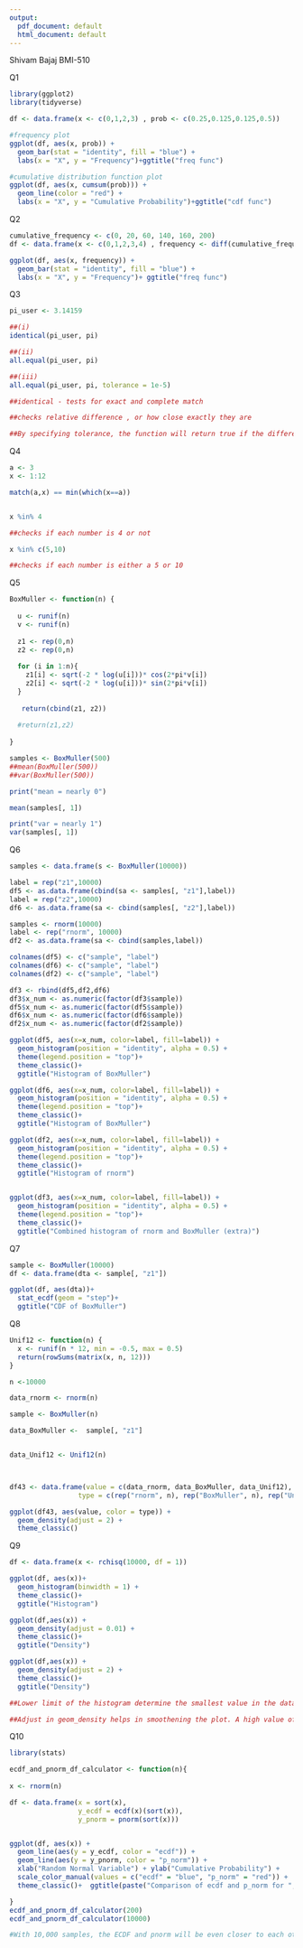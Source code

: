 ```yaml
---
output:
  pdf_document: default
  html_document: default
---
```

Shivam Bajaj
BMI-510

Q1 
```r
library(ggplot2)
library(tidyverse)

df <- data.frame(x <- c(0,1,2,3) , prob <- c(0.25,0.125,0.125,0.5))

#frequency plot
ggplot(df, aes(x, prob)) + 
  geom_bar(stat = "identity", fill = "blue") + 
  labs(x = "X", y = "Frequency")+ggtitle("freq func")

#cumulative distribution function plot
ggplot(df, aes(x, cumsum(prob))) + 
  geom_line(color = "red") + 
  labs(x = "X", y = "Cumulative Probability")+ggtitle("cdf func")


```
Q2 
```r

cumulative_frequency <- c(0, 20, 60, 140, 160, 200)
df <- data.frame(x <- c(0,1,2,3,4) , frequency <- diff(cumulative_frequency))

ggplot(df, aes(x, frequency)) + 
  geom_bar(stat = "identity", fill = "blue") + 
  labs(x = "X", y = "Frequency")+ ggtitle("freq func")
```
Q3
```r
pi_user <- 3.14159

##(i)
identical(pi_user, pi)

##(ii)
all.equal(pi_user, pi)

##(iii)
all.equal(pi_user, pi, tolerance = 1e-5)

##identical - tests for exact and complete match

##checks relative difference , or how close exactly they are 

##By specifying tolerance, the function will return true if the difference in both the terms are less than the tolerance specified

```
Q4
```r

a <- 3
x <- 1:12

match(a,x) == min(which(x==a))


x %in% 4

##checks if each number is 4 or not

x %in% c(5,10)

##checks if each number is either a 5 or 10


```
Q5
```r
BoxMuller <- function(n) {
  
  u <- runif(n)
  v <- runif(n)
  
  z1 <- rep(0,n)
  z2 <- rep(0,n)
  
  for (i in 1:n){
    z1[i] <- sqrt(-2 * log(u[i]))* cos(2*pi*v[i])
    z2[i] <- sqrt(-2 * log(u[i]))* sin(2*pi*v[i])
  }
  
   return(cbind(z1, z2))
  
  #return(z1,z2)
  
}

samples <- BoxMuller(500)
##mean(BoxMuller(500))
##var(BoxMuller(500))

print("mean = nearly 0")

mean(samples[, 1])

print("var = nearly 1")
var(samples[, 1])


```
Q6
```r

samples <- data.frame(s <- BoxMuller(10000))

label = rep("z1",10000)
df5 <- as.data.frame(cbind(sa <- samples[, "z1"],label))
label = rep("z2",10000)
df6 <- as.data.frame(sa <- cbind(samples[, "z2"],label))

samples <- rnorm(10000)
label <- rep("rnorm", 10000)
df2 <- as.data.frame(sa <- cbind(samples,label))

colnames(df5) <- c("sample", "label")
colnames(df6) <- c("sample", "label")
colnames(df2) <- c("sample", "label")

df3 <- rbind(df5,df2,df6)
df3$x_num <- as.numeric(factor(df3$sample))
df5$x_num <- as.numeric(factor(df5$sample))
df6$x_num <- as.numeric(factor(df6$sample))
df2$x_num <- as.numeric(factor(df2$sample))

ggplot(df5, aes(x=x_num, color=label, fill=label)) + 
  geom_histogram(position = "identity", alpha = 0.5) +
  theme(legend.position = "top")+
  theme_classic()+
  ggtitle("Histogram of BoxMuller")

ggplot(df6, aes(x=x_num, color=label, fill=label)) + 
  geom_histogram(position = "identity", alpha = 0.5) +
  theme(legend.position = "top")+
  theme_classic()+
  ggtitle("Histogram of BoxMuller")

ggplot(df2, aes(x=x_num, color=label, fill=label)) + 
  geom_histogram(position = "identity", alpha = 0.5) +
  theme(legend.position = "top")+
  theme_classic()+
  ggtitle("Histogram of rnorm")


ggplot(df3, aes(x=x_num, color=label, fill=label)) + 
  geom_histogram(position = "identity", alpha = 0.5) +
  theme(legend.position = "top")+
  theme_classic()+
  ggtitle("Combined histogram of rnorm and BoxMuller (extra)")

```
Q7
```r
sample <- BoxMuller(10000)
df <- data.frame(dta <- sample[, "z1"])

ggplot(df, aes(dta))+
  stat_ecdf(geom = "step")+
  ggtitle("CDF of BoxMuller")

```
Q8
```r
Unif12 <- function(n) {
  x <- runif(n * 12, min = -0.5, max = 0.5)
  return(rowSums(matrix(x, n, 12)))
}

n <-10000

data_rnorm <- rnorm(n)

sample <- BoxMuller(n)

data_BoxMuller <-  sample[, "z1"]


data_Unif12 <- Unif12(n)



df43 <- data.frame(value = c(data_rnorm, data_BoxMuller, data_Unif12),
                 type = c(rep("rnorm", n), rep("BoxMuller", n), rep("Unif12", n)))

ggplot(df43, aes(value, color = type)) +
  geom_density(adjust = 2) +
  theme_classic()

```
Q9
```r
df <- data.frame(x <- rchisq(10000, df = 1))

ggplot(df, aes(x))+
  geom_histogram(binwidth = 1) +
  theme_classic()+
  ggtitle("Histogram")

ggplot(df,aes(x)) +
  geom_density(adjust = 0.01) +
  theme_classic()+
  ggtitle("Density")

ggplot(df,aes(x)) +
  geom_density(adjust = 2) +
  theme_classic()+
  ggtitle("Density")

##Lower limit of the histogram determine the smallest value in the data. What is noticed widely is maxmim datapoints are in lower limits.

##Adjust in geom_density helps in smoothening the plot. A high value of adjust means more smoother plots whereas lower value of adjust means a more jagged or rough plot.
```
Q10
```r

library(stats)

ecdf_and_pnorm_df_calculator <- function(n){
  
x <- rnorm(n)

df <- data.frame(x = sort(x),
                 y_ecdf = ecdf(x)(sort(x)),
                 y_pnorm = pnorm(sort(x)))


ggplot(df, aes(x)) + 
  geom_line(aes(y = y_ecdf, color = "ecdf")) +
  geom_line(aes(y = y_pnorm, color = "p_norm")) +
  xlab("Random Normal Variable") + ylab("Cumulative Probability") +
  scale_color_manual(values = c("ecdf" = "blue", "p_norm" = "red")) +
  theme_classic()+  ggtitle(paste("Comparison of ecdf and p_norm for ",n," simulations")) 

}
ecdf_and_pnorm_df_calculator(200)
ecdf_and_pnorm_df_calculator(10000)

#With 10,000 samples, the ECDF and pnorm will be even closer to each other than when compared to 200 simulations. 

```

